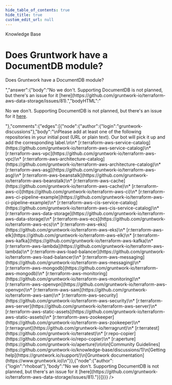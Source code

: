 ```yaml
---
hide_table_of_contents: true
hide_title: true
custom_edit_url: null
---
```



<CenterLayout>
<span class="title">Knowledge Base</span>
<h1>Does Gruntwork have a DocumentDB module?</h1>
<GitHub json={{"id":"D_kwDOF8slf84APHi2","number":323,"author":{"login":"iangrunt"},"title":"Does Gruntwork have a DocumentDB module?","body":"Does Gruntwork have a DocumentDB module?","bodyHTML":"<p dir=\"auto\">Does Gruntwork have a DocumentDB module?</p>","answer":{"body":"No we don't. Supporting DocumentDB is not planned, but there's an issue for it [here](https://github.com/gruntwork-io/terraform-aws-data-storage/issues/81).","bodyHTML":"<p dir=\"auto\">No we don't. Supporting DocumentDB is not planned, but there's an issue for it <a href=\"https://github.com/gruntwork-io/terraform-aws-data-storage/issues/81\">here</a>.</p>"},"comments":{"edges":[{"node":{"author":{"login":"gruntwork-discussions"},"body":"<!-- bot:discussion-labeler -->\nPlease add at least one of the following repositories in your initial post (URL or plain text). Our bot will pick it up and add the corresponding label.\n\n* [r:terraform-aws-service-catalog](https://github.com/gruntwork-io/terraform-aws-service-catalog)\n* [r:terraform-aws-vpc](https://github.com/gruntwork-io/terraform-aws-vpc)\n* [r:terraform-aws-architecture-catalog](https://github.com/gruntwork-io/terraform-aws-architecture-catalog)\n* [r:terraform-aws-asg](https://github.com/gruntwork-io/terraform-aws-asg)\n* [r:terraform-aws-beanstalk](https://github.com/gruntwork-io/terraform-aws-beanstalk)\n* [r:terraform-aws-cache](https://github.com/gruntwork-io/terraform-aws-cache)\n* [r:terraform-aws-ci](https://github.com/gruntwork-io/terraform-aws-ci)\n* [r:terraform-aws-ci-pipeline-example](https://github.com/gruntwork-io/terraform-aws-ci-pipeline-example)\n* [r:terraform-aws-cis-service-catalog](https://github.com/gruntwork-io/terraform-aws-cis-service-catalog)\n* [r:terraform-aws-data-storage](https://github.com/gruntwork-io/terraform-aws-data-storage)\n* [r:terraform-aws-ecs](https://github.com/gruntwork-io/terraform-aws-ecs)\n* [r:terraform-aws-eks](https://github.com/gruntwork-io/terraform-aws-eks)\n* [r:terraform-aws-elk](https://github.com/gruntwork-io/terraform-aws-elk)\n* [r:terraform-aws-kafka](https://github.com/gruntwork-io/terraform-aws-kafka)\n* [r:terraform-aws-lambda](https://github.com/gruntwork-io/terraform-aws-lambda)\n* [r:terraform-aws-load-balancer](https://github.com/gruntwork-io/terraform-aws-load-balancer)\n* [r:terraform-aws-messaging](https://github.com/gruntwork-io/terraform-aws-messaging)\n* [r:terraform-aws-mongodb](https://github.com/gruntwork-io/terraform-aws-mongodb)\n* [r:terraform-aws-monitoring](https://github.com/gruntwork-io/terraform-aws-monitoring)\n* [r:terraform-aws-openvpn](https://github.com/gruntwork-io/terraform-aws-openvpn)\n* [r:terraform-aws-sam](https://github.com/gruntwork-io/terraform-aws-sam)\n* [r:terraform-aws-security](https://github.com/gruntwork-io/terraform-aws-security)\n* [r:terraform-aws-server](https://github.com/gruntwork-io/terraform-aws-server)\n* [r:terraform-aws-static-assets](https://github.com/gruntwork-io/terraform-aws-static-assets)\n* [r:terraform-aws-zookeeper](https://github.com/gruntwork-io/terraform-aws-zookeeper)\n* [r:terragrunt](https://github.com/gruntwork-io/terragrunt)\n* [r:terratest](https://github.com/gruntwork-io/terratest)\n* [r:repo-copier](https://github.com/gruntwork-io/repo-copier)\n* [r:aperture](https://github.com/gruntwork-io/aperture)\n\n\n[Community Guidelines](https://github.com/gruntwork-io/knowledge-base/discussions/1)\n[Getting help](https://gruntwork.io/support/)\n[Gruntwork documentation](https://www.gruntwork.io)\n"}},{"node":{"author":{"login":"rhoboat"},"body":"No we don't. Supporting DocumentDB is not planned, but there's an issue for it [here](https://github.com/gruntwork-io/terraform-aws-data-storage/issues/81)."}}]}}} />

</CenterLayout>
  

<!-- ##DOCS-SOURCER-START
{
  "sourcePlugin": "github-discussions",
  "hash": "c4b1f06ec0c04f70353a9b0ee4042e77"
}
##DOCS-SOURCER-END -->
